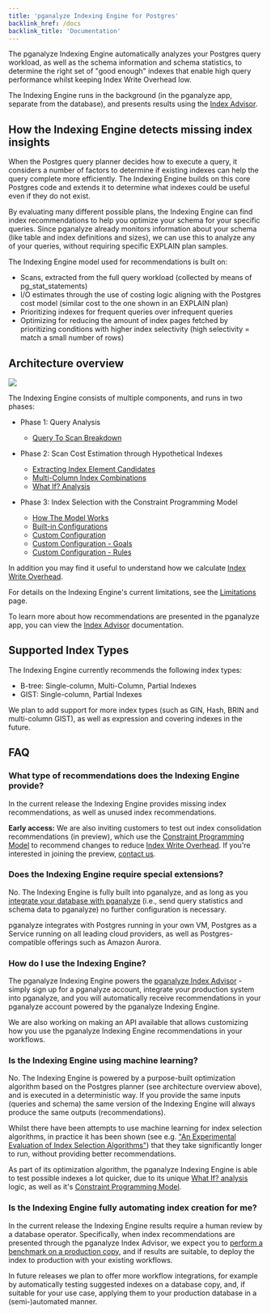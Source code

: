 ```yaml
---
title: 'pganalyze Indexing Engine for Postgres'
backlink_href: /docs
backlink_title: 'Documentation'
---
```


The pganalyze Indexing Engine automatically analyzes your Postgres query workload, as well as the schema information and schema statistics, to determine the right set of "good enough" indexes that enable high query performance whilst keeping Index Write Overhead low.

The Indexing Engine runs in the background (in the pganalyze app, separate from the database), and presents results using the [Index Advisor](/docs/index-advisor).

## How the Indexing Engine detects missing index insights

When the Postgres query planner decides how to execute a query, it considers a
number of factors to determine if existing indexes can help the query complete
more efficiently. The Indexing Engine builds on this core Postgres code and
extends it to determine what indexes could be useful even if they do not exist.

By evaluating many different possible plans, the Indexing Engine can find index
recommendations to help you optimize your schema for your specific queries.
Since pganalyze already monitors information about your schema (like table and
index definitions and sizes), we can use this to analyze any of your queries,
without requiring specific EXPLAIN plan samples.

The Indexing Engine model used for recommendations is built on:

 - Scans, extracted from the full query workload (collected by means of
   pg_stat_statements)
 - I/O estimates through the use of costing logic aligning with the Postgres
   cost model (similar cost to the one shown in an EXPLAIN plan)
 - Prioritizing indexes for frequent queries over infrequent queries
 - Optimizing for reducing the amount of index pages fetched by prioritizing
   conditions with higher index selectivity (high selectivity = match a small
   number of rows)

## Architecture overview

![](./architecture.png)

<!-- TODO: This diagram should be updated to list Phase 3 separately -->

The Indexing Engine consists of multiple components, and runs in two phases:

* Phase 1: Query Analysis
  - [Query To Scan Breakdown](/docs/indexing-engine/query-to-scan-breakdown)

* Phase 2: Scan Cost Estimation through Hypothetical Indexes
  - [Extracting Index Element Candidates](/docs/indexing-engine/index-element-extraction)
  - [Multi-Column Index Combinations](/docs/indexing-engine/multi-column-indexes)
  - [What If? Analysis](/docs/indexing-engine/what-if-analysis)

* Phase 3: Index Selection with the Constraint Programming Model
  - [How The Model Works](/docs/indexing-engine/cp-model)
  - [Built-in Configurations](/docs/indexing-engine/cp-model/built-in-configs)
  - [Custom Configuration](/docs/indexing-engine/cp-model/settings)
  - [Custom Configuration - Goals](/docs/indexing-engine/cp-model/goals)
  - [Custom Configuration - Rules](/docs/indexing-engine/cp-model/rules)

In addition you may find it useful to understand how we calculate [Index Write Overhead](/docs/indexing-engine/index-write-overhead).

For details on the Indexing Engine's current limitations, see the [Limitations](/docs/indexing-engine/limitations) page.

To learn more about how recommendations are presented in the pganalyze app, you can view the [Index Advisor](/docs/index-advisor) documentation.

## Supported Index Types

The Indexing Engine currently recommends the following index types:

* B-tree: Single-column, Multi-Column, Partial Indexes
* GIST: Single-column, Partial Indexes

We plan to add support for more index types (such as GIN, Hash, BRIN and multi-column GIST), as well as expression and covering indexes in the future.

## FAQ

### What type of recommendations does the Indexing Engine provide?

In the current release the Indexing Engine provides missing index recommendations, as well as unused index recommendations.

**Early access:** We are also inviting customers to test out index consolidation recommendations (in preview), which use the [Constraint Programming Model](/docs/indexing-engine/cp-model) to recommend changes to reduce [Index Write Overhead](/docs/indexing-engine/index-write-overhead). If you're interested in joining the preview, [contact us](/contact).

### Does the Indexing Engine require special extensions?

No. The Indexing Engine is fully built into pganalyze, and as long as you [integrate your database with pganalyze](/docs/install) (i.e., send query statistics and schema data to pganalyze) no further configuration is necessary.

pganalyze integrates with Postgres running in your own VM, Postgres as a Service running on all leading cloud providers, as well as Postgres-compatible offerings such as Amazon Aurora.

### How do I use the Indexing Engine?

The pganalyze Indexing Engine powers the [pganalyze Index Advisor](/docs/index-advisor) - simply sign up for a pganalyze account, integrate your production system into pganalyze, and you will automatically receive recommendations in your pganalyze account powered by the pganalyze Indexing Engine.

We are also working on making an API available that allows customizing how you use the pganalyze Indexing Engine recommendations in your workflows.

### Is the Indexing Engine using machine learning?

No. The Indexing Engine is powered by a purpose-built optimization algorithm based on the Postgres planner (see architecture overview above), and is executed in a deterministic way. If you provide the same inputs (queries and schema) the same version of the Indexing Engine will always produce the same outputs (recommendations).

Whilst there have been attempts to use machine learning for index selection algorithms, in practice it has been shown (see e.g. ["An Experimental Evaluation of Index Selection Algorithms"](http://www.vldb.org/pvldb/vol13/p2382-kossmann.pdf)) that they take significantly longer to run, without providing better recommendations.

As part of its optimization algorithm, the pganalyze Indexing Engine is able to test possible indexes a lot quicker, due to its unique [What If? analysis](/docs/indexing-engine/what-if-analysis) logic, as well as it's [Constraint Programming Model](/docs/indexing-engine/cp-model).

### Is the Indexing Engine fully automating index creation for me?

In the current release the Indexing Engine results require a human review by a database operator. Specifically, when index recommendations are presented through the pganalyze Index Advisor, we expect you to [perform a benchmark on a production copy](/docs/index-advisor/test-insights), and if results are suitable, to deploy the index to production with your existing workflows.

In future releases we plan to offer more workflow integrations, for example by automatically testing suggested indexes on a database copy, and, if suitable for your use case, applying them to your production database in a (semi-)automated manner.
